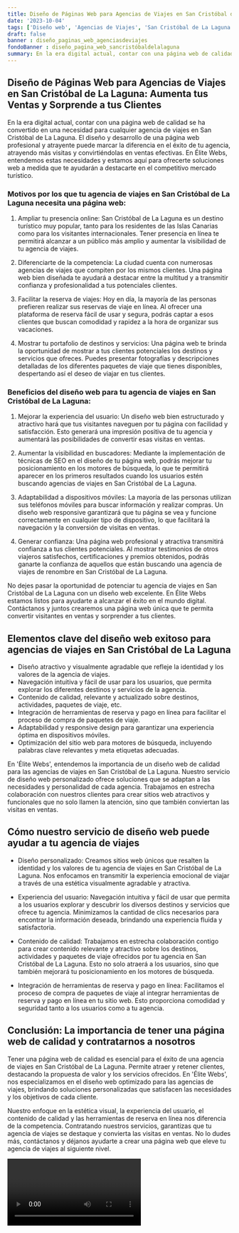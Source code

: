 ```yaml
---
title: Diseño de Páginas Web para Agencias de Viajes en San Cristóbal de La Laguna
date: '2023-10-04'
tags: ['Diseño web', 'Agencias de Viajes', 'San Cristóbal de La Laguna']
draft: false
banner : diseño_paginas_web_agenciasdeviajes
fondoBanner : diseño_pagina_web_sancristóbaldelalaguna
summary: En la era digital actual, contar con una página web de calidad se ha convertido en una necesidad para cualquier agencia de viajes en San Cristóbal de La Laguna. El diseño y desarrollo de una página web profesional y atrayente puede marcar la diferencia en el éxito de tu agencia, atrayendo más visitas y convirtiéndolas en ventas efectivas. En Élite Webs, entendemos estas necesidades y estamos aquí para ofrecerte soluciones web a medida que te ayudarán a destacarte en el competitivo mercado turístico.
---
```


## Diseño de Páginas Web para Agencias de Viajes en San Cristóbal de La Laguna: Aumenta tus Ventas y Sorprende a tus Clientes

En la era digital actual, contar con una página web de calidad se ha convertido en una necesidad para cualquier agencia de viajes en San Cristóbal de La Laguna. El diseño y desarrollo de una página web profesional y atrayente puede marcar la diferencia en el éxito de tu agencia, atrayendo más visitas y convirtiéndolas en ventas efectivas. En Élite Webs, entendemos estas necesidades y estamos aquí para ofrecerte soluciones web a medida que te ayudarán a destacarte en el competitivo mercado turístico.

### Motivos por los que tu agencia de viajes en San Cristóbal de La Laguna necesita una página web:

1. Ampliar tu presencia online: San Cristóbal de La Laguna es un destino turístico muy popular, tanto para los residentes de las Islas Canarias como para los visitantes internacionales. Tener presencia en línea te permitirá alcanzar a un público más amplio y aumentar la visibilidad de tu agencia de viajes.

2. Diferenciarte de la competencia: La ciudad cuenta con numerosas agencias de viajes que compiten por los mismos clientes. Una página web bien diseñada te ayudará a destacar entre la multitud y a transmitir confianza y profesionalidad a tus potenciales clientes.

3. Facilitar la reserva de viajes: Hoy en día, la mayoría de las personas prefieren realizar sus reservas de viaje en línea. Al ofrecer una plataforma de reserva fácil de usar y segura, podrás captar a esos clientes que buscan comodidad y rapidez a la hora de organizar sus vacaciones.

4. Mostrar tu portafolio de destinos y servicios: Una página web te brinda la oportunidad de mostrar a tus clientes potenciales los destinos y servicios que ofreces. Puedes presentar fotografías y descripciones detalladas de los diferentes paquetes de viaje que tienes disponibles, despertando así el deseo de viajar en tus clientes.

### Beneficios del diseño web para tu agencia de viajes en San Cristóbal de La Laguna:

1. Mejorar la experiencia del usuario: Un diseño web bien estructurado y atractivo hará que tus visitantes naveguen por tu página con facilidad y satisfacción. Esto generará una impresión positiva de tu agencia y aumentará las posibilidades de convertir esas visitas en ventas.

2. Aumentar la visibilidad en buscadores: Mediante la implementación de técnicas de SEO en el diseño de tu página web, podrás mejorar tu posicionamiento en los motores de búsqueda, lo que te permitirá aparecer en los primeros resultados cuando los usuarios estén buscando agencias de viajes en San Cristóbal de La Laguna.

3. Adaptabilidad a dispositivos móviles: La mayoría de las personas utilizan sus teléfonos móviles para buscar información y realizar compras. Un diseño web responsive garantizará que tu página se vea y funcione correctamente en cualquier tipo de dispositivo, lo que facilitará la navegación y la conversión de visitas en ventas.

4. Generar confianza: Una página web profesional y atractiva transmitirá confianza a tus clientes potenciales. Al mostrar testimonios de otros viajeros satisfechos, certificaciones y premios obtenidos, podrás ganarte la confianza de aquellos que están buscando una agencia de viajes de renombre en San Cristóbal de La Laguna.

No dejes pasar la oportunidad de potenciar tu agencia de viajes en San Cristóbal de La Laguna con un diseño web excelente. En Élite Webs estamos listos para ayudarte a alcanzar el éxito en el mundo digital. Contáctanos y juntos crearemos una página web única que te permita convertir visitantes en ventas y sorprender a tus clientes.

<GifSeo />

<Cta />

## Elementos clave del diseño web exitoso para agencias de viajes en San Cristóbal de La Laguna

- Diseño atractivo y visualmente agradable que refleje la identidad y los valores de la agencia de viajes.
- Navegación intuitiva y fácil de usar para los usuarios, que permita explorar los diferentes destinos y servicios de la agencia.
- Contenido de calidad, relevante y actualizado sobre destinos, actividades, paquetes de viaje, etc.
- Integración de herramientas de reserva y pago en línea para facilitar el proceso de compra de paquetes de viaje.
- Adaptabilidad y responsive design para garantizar una experiencia óptima en dispositivos móviles.
- Optimización del sitio web para motores de búsqueda, incluyendo palabras clave relevantes y meta etiquetas adecuadas.

En 'Élite Webs', entendemos la importancia de un diseño web de calidad para las agencias de viajes en San Cristóbal de La Laguna. Nuestro servicio de diseño web personalizado ofrece soluciones que se adaptan a las necesidades y personalidad de cada agencia. Trabajamos en estrecha colaboración con nuestros clientes para crear sitios web atractivos y funcionales que no solo llamen la atención, sino que también conviertan las visitas en ventas.

## Cómo nuestro servicio de diseño web puede ayudar a tu agencia de viajes

- Diseño personalizado: Creamos sitios web únicos que resalten la identidad y los valores de tu agencia de viajes en San Cristóbal de La Laguna. Nos enfocamos en transmitir la experiencia emocional de viajar a través de una estética visualmente agradable y atractiva.

- Experiencia del usuario: Navegación intuitiva y fácil de usar que permita a los usuarios explorar y descubrir los diversos destinos y servicios que ofrece tu agencia. Minimizamos la cantidad de clics necesarios para encontrar la información deseada, brindando una experiencia fluida y satisfactoria.

- Contenido de calidad: Trabajamos en estrecha colaboración contigo para crear contenido relevante y atractivo sobre los destinos, actividades y paquetes de viaje ofrecidos por tu agencia en San Cristóbal de La Laguna. Esto no solo atraerá a los usuarios, sino que también mejorará tu posicionamiento en los motores de búsqueda.

- Integración de herramientas de reserva y pago en línea: Facilitamos el proceso de compra de paquetes de viaje al integrar herramientas de reserva y pago en línea en tu sitio web. Esto proporciona comodidad y seguridad tanto a los usuarios como a tu agencia.

## Conclusión: La importancia de tener una página web de calidad y contratarnos a nosotros

Tener una página web de calidad es esencial para el éxito de una agencia de viajes en San Cristóbal de La Laguna. Permite atraer y retener clientes, destacando la propuesta de valor y los servicios ofrecidos. En 'Élite Webs', nos especializamos en el diseño web optimizado para las agencias de viajes, brindando soluciones personalizadas que satisfacen las necesidades y los objetivos de cada cliente.

Nuestro enfoque en la estética visual, la experiencia del usuario, el contenido de calidad y las herramientas de reserva en línea nos diferencia de la competencia. Contratando nuestros servicios, garantizas que tu agencia de viajes se destaque y convierta las visitas en ventas. No lo dudes más, contáctanos y déjanos ayudarte a crear una página web que eleve tu agencia de viajes al siguiente nivel.

<Video />

<CtaBot job='Agencias de Viajes' city='San Cristóbal de La Laguna'/>

<Gmaps query='San Cristóbal de La Laguna+españa+maps' />